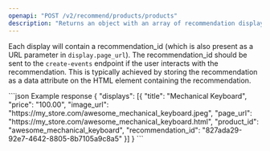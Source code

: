 ```yaml
---
openapi: "POST /v2/recommend/products/products"
description: "Returns an object with an array of recommendation displays."
---
```


Each display will contain a recommendation_id (which is also present as a URL parameter in `display.page_url`). The recommendation_id should be sent to the `create-events` endpoint if the user interacts with the recommendation. This is typically achieved by storing the recommendation as a data attribute on the HTML element containing the recommendation.

<ResponseExample>
```json Example response
{
    "displays": [{
        "title": "Mechanical Keyboard",
        "price": "100.00",
        "image_url": "https://my_store.com/awesome_mechanical_keyboard.jpeg",
        "page_url": "https://my_store.com/awesome_mechanical_keyboard.html",
        "product_id": "awesome_mechanical_keyboard",
        "recommendation_id": "827ada29-92e7-4642-8805-8b7105a9c8a5"
    }]
}
```
</ResponseExample>